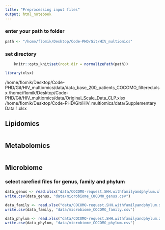```yaml
---
title: "Preprocessing input files"
output: html_notebook
---
```





### enter your path to folder
```r
path <- "/home/flomik/Desktop/Code-PHD/Git/HIV_multiomics"
```

### set directory
```r
    knitr::opts_knit$set(root.dir = normalizePath(path)) 
```

```r
library(xlsx)
```

/home/flomik/Desktop/Code-PHD/Git/HIV_multiomics/data/data_base_200_patients_COCOMO_filtered.xlsx
/home/flomik/Desktop/Code-PHD/Git/HIV_multiomics/data/Original_Scale_Data_CLP.xlsx
/home/flomik/Desktop/Code-PHD/Git/HIV_multiomics/data/Supplementary Data 1.xlsx

## Lipidomics
```r

```

## Metabolomics
```r

```

## Microbiome
### select rarefied files for genus, family and phylum
```r
data_genus <- read.xlsx("data/COCOMO-request.SHH.withfamilyandphylum.xlsx", 2)
write.csv(data_genus, "data/microbiome_COCOMO_genus.csv")

data_family <- read.xlsx("data/COCOMO-request.SHH.withfamilyandphylum.xlsx", 4)
write.csv(data_family, "data/microbiome_COCOMO_family.csv")

data_phylum <- read.xlsx("data/COCOMO-request.SHH.withfamilyandphylum.xlsx", 6)
write.csv(data_phylum, "data/microbiome_COCOMO_phylum.csv")
```

